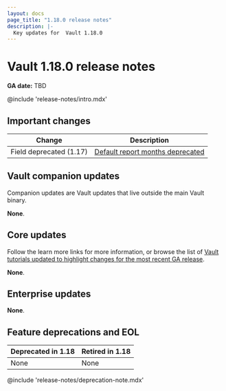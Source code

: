 ```yaml
---
layout: docs
page_title: "1.18.0 release notes"
description: |-
  Key updates for  Vault 1.18.0
---
```


# Vault 1.18.0 release notes

**GA date:** TBD

@include 'release-notes/intro.mdx'

## Important changes

| Change                                         | Description                                                                                                                                                         |
|------------------------------------------------|---------------------------------------------------------------------------------------------------------------------------------------------------------------------|
| Field deprecated (1.17)                        | [Default report months deprecated](/vault/docs/upgrading/upgrade-to-1.18.x#activity-log)                                                                            |

## Vault companion updates

Companion updates are Vault updates that live outside the main Vault binary.

**None**.

## Core updates

Follow the learn more links for more information, or browse the list of
[Vault tutorials updated to highlight changes for the most recent GA release](/vault/tutorials/new-release).

**None**.

## Enterprise updates

**None**.

## Feature deprecations and EOL

Deprecated in 1.18 | Retired in 1.18
------------------ | ---------------
None               | None

@include 'release-notes/deprecation-note.mdx'

